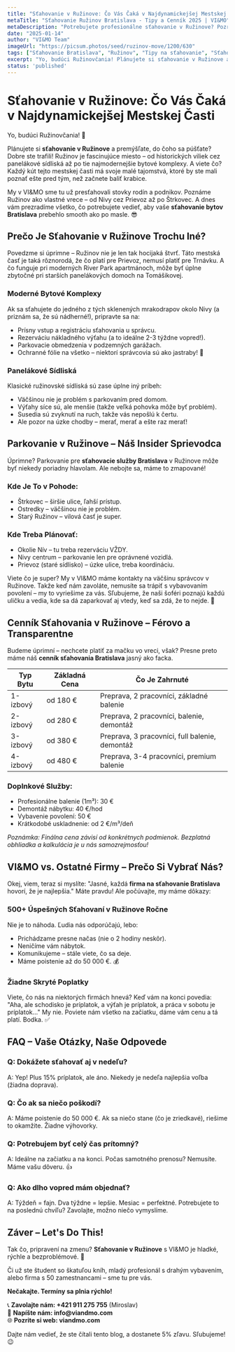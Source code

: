 ```yaml
---
title: "Sťahovanie v Ružinove: Čo Vás Čaká v Najdynamickejšej Mestskej Časti"
metaTitle: "Sťahovanie Ružinov Bratislava - Tipy a Cenník 2025 | VI&MO"
metaDescription: "Potrebujete profesionálne sťahovanie v Ružinove? Pozrite si naše tipy pre moderné sídliská a ceny. VI&MO – váš partner pre bezstresové sťahovanie!"
date: "2025-01-14"
author: "VI&MO Team"
imageUrl: "https://picsum.photos/seed/ruzinov-move/1200/630"
tags: ["Sťahovanie Bratislava", "Ružinov", "Tipy na sťahovanie", "Sťahovanie bytov"]
excerpt: "Yo, budúci Ružinovčania! Plánujete si sťahovanie v Ružinove a premýšľate, do čoho sa púšťate? Od historických viliek cez panelákové sídliská až po ultra-moderné bytové komplexy, máme pre vás všetky tipy."
status: 'published'
---
```


# Sťahovanie v Ružinove: Čo Vás Čaká v Najdynamickejšej Mestskej Časti

<p>Yo, budúci Ružinovčania! 🎉</p>

<p>Plánujete si <strong>sťahovanie v Ružinove</strong> a premýšľate, do čoho sa púšťate? Dobre ste trafili! Ružinov je fascinujúce miesto – od historických viliek cez panelákové sídliská až po tie najmodernejšie bytové komplexy. A viete čo? Každý kút tejto mestskej časti má svoje malé tajomstvá, ktoré by ste mali poznať ešte pred tým, než začnete baliť krabice.</p>

<p>My v VI&MO sme tu už presťahovali stovky rodín a podnikov. Poznáme Ružinov ako vlastné vrece – od Nivy cez Prievoz až po Štrkovec. A dnes vám prezradíme všetko, čo potrebujete vedieť, aby vaše <strong>sťahovanie bytov Bratislava</strong> prebehlo smooth ako po masle. 😎</p>

## Prečo Je Sťahovanie v Ružinove Trochu Iné?

<p>Povedzme si úprimne – Ružinov nie je len tak hocijaká štvrť. Táto mestská časť je taká rôznorodá, že čo platí pre Prievoz, nemusí platiť pre Trnávku. A čo funguje pri moderných River Park apartmánoch, môže byť úplne zbytočné pri starších panelákových domoch na Tomášikovej.</p>

### Moderné Bytové Komplexy
<p>Ak sa sťahujete do jedného z tých sklenených mrakodrapov okolo Nivy (a priznám sa, že sú nádherné!), pripravte sa na:</p>
<ul>
<li>Prísny vstup a registráciu sťahovania u správcu.</li>
<li>Rezerváciu nákladného výťahu (a to ideálne 2-3 týždne vopred!).</li>
<li>Parkovacie obmedzenia v podzemných garážach.</li>
<li>Ochranné fólie na všetko – niektorí správcovia sú ako jastraby! 🦅</li>
</ul>

### Panelákové Sídliská
<p>Klasické ružinovské sídliská sú zase úplne iný príbeh:</p>
<ul>
<li>Väčšinou nie je problém s parkovaním pred domom.</li>
<li>Výťahy síce sú, ale menšie (takže veľká pohovka môže byť problém).</li>
<li>Susedia sú zvyknutí na ruch, takže vás nepošlú k čertu.</li>
<li>Ale pozor na úzke chodby – merať, merať a ešte raz merať!</li>
</ul>

## Parkovanie v Ružinove – Náš Insider Sprievodca

<p>Úprimne? Parkovanie pre <strong>sťahovacie služby Bratislava</strong> v Ružinove môže byť niekedy poriadny hlavolam. Ale nebojte sa, máme to zmapované!</p>

### Kde Je To v Pohode:
<ul>
<li>Štrkovec – širšie ulice, ľahší prístup.</li>
<li>Ostredky – väčšinou nie je problém.</li>
<li>Starý Ružinov – vilová časť je super.</li>
</ul>

### Kde Treba Plánovať:
<ul>
<li>Okolie Nív – tu treba rezerváciu VŽDY.</li>
<li>Nivy centrum – parkovanie len pre oprávnené vozidlá.</li>
<li>Prievoz (staré sídlisko) – úzke ulice, treba koordináciu.</li>
</ul>

<p>Viete čo je super? My v VI&MO máme kontakty na väčšinu správcov v Ružinove. Takže keď nám zavoláte, nemusíte sa trápiť s vybavovaním povolení – my to vyriešime za vás. Sľubujeme, že naši šoféri poznajú každú uličku a vedia, kde sa dá zaparkovať aj vtedy, keď sa zdá, že to nejde. 🚗</p>

## Cenník Sťahovania v Ružinove – Férovo a Transparentne

<p>Budeme úprimní – nechcete platiť za mačku vo vreci, však? Presne preto máme náš <strong>cenník sťahovania Bratislava</strong> jasný ako facka.</p>

| Typ Bytu      | Základná Cena | Čo Je Zahrnuté                                  |
|---------------|---------------|-------------------------------------------------|
| 1-izbový      | od 180 €      | Preprava, 2 pracovníci, základné balenie        |
| 2-izbový      | od 280 €      | Preprava, 2 pracovníci, balenie, demontáž       |
| 3-izbový      | od 380 €      | Preprava, 3 pracovníci, full balenie, demontáž  |
| 4-izbový      | od 480 €      | Preprava, 3-4 pracovníci, premium balenie       |

### Doplnkové Služby:
<ul>
<li>Profesionálne balenie (1m³): 30 €</li>
<li>Demontáž nábytku: 40 €/hod</li>
<li>Vybavenie povolení: 50 €</li>
<li>Krátkodobé uskladnenie: od 2 €/m³/deň</li>
</ul>

<p><em>Poznámka: Finálna cena závisí od konkrétnych podmienok. Bezplatná obhliadka a kalkulácia je u nás samozrejmosťou!</em></p>

## VI&MO vs. Ostatné Firmy – Prečo Si Vybrať Nás?

<p>Okej, viem, teraz si myslíte: "Jasné, každá <strong>firma na sťahovanie Bratislava</strong> hovorí, že je najlepšia." Máte pravdu! Ale počúvajte, my máme dôkazy:</p>

### 500+ Úspešných Sťahovaní v Ružinove Ročne
<p>Nie je to náhoda. Ľudia nás odporúčajú, lebo:</p>
<ul>
<li>Prichádzame presne načas (nie o 2 hodiny neskôr).</li>
<li>Neničíme vám nábytok.</li>
<li>Komunikujeme – stále viete, čo sa deje.</li>
<li>Máme poistenie až do 50 000 €. 💰</li>
</ul>

### Žiadne Skryté Poplatky
<p>Viete, čo nás na niektorých firmách hnevá? Keď vám na konci povedia: "Aha, ale schodisko je príplatok, a výťah je príplatok, a práca v sobotu je príplatok..." My nie. Poviete nám všetko na začiatku, dáme vám cenu a tá platí. Bodka. ✅</p>

## FAQ – Vaše Otázky, Naše Odpovede

### Q: Dokážete sťahovať aj v nedeľu?
A: Yep! Plus 15% príplatok, ale áno. Niekedy je nedeľa najlepšia voľba (žiadna doprava).

### Q: Čo ak sa niečo poškodí?
A: Máme poistenie do 50 000 €. Ak sa niečo stane (čo je zriedkavé), riešime to okamžite. Žiadne výhovorky.

### Q: Potrebujem byť celý čas prítomný?
A: Ideálne na začiatku a na konci. Počas samotného prenosu? Nemusíte. Máme vašu dôveru. 👍

### Q: Ako dlho vopred mám objednať?
A: Týždeň = fajn. Dva týždne = lepšie. Mesiac = perfektné. Potrebujete to na poslednú chvíľu? Zavolajte, možno niečo vymyslíme.

## Záver – Let's Do This!

<p>Tak čo, pripravení na zmenu? <strong>Sťahovanie v Ružinove</strong> s VI&MO je hladké, rýchle a bezproblémové. 🚀</p>

<p>Či už ste študent so škatuľou kníh, mladý profesionál s drahým vybavením, alebo firma s 50 zamestnancami – sme tu pre vás.</p>

<p><strong>Nečakajte. Termíny sa plnia rýchlo!</strong></p>

<p>📞 <strong>Zavolajte nám: +421 911 275 755</strong> (Miroslav)<br>
📧 <strong>Napíšte nám: info@viandmo.com</strong><br>
🌐 <strong>Pozrite si web: viandmo.com</strong></p>

<p>Dajte nám vedieť, že ste čítali tento blog, a dostanete 5% zľavu. Sľubujeme! 😉</p>

